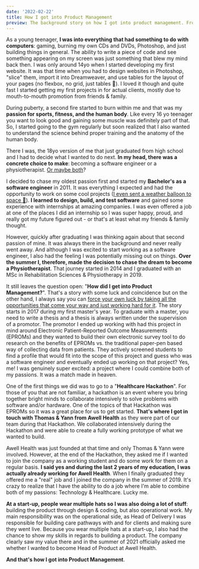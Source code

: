 ```yaml
---
date: '2022-02-22'
title: How I got into Product Management
preview: The background story on how I got into product management. From software engineer to a physiotherapist, to product manager in a healthcare company.
---
```


As a young teenager, <strong>I was into everything that had something to do with computers</strong>: gaming, burning my own CDs and DVDs, Photoshop, and just building things in general. The ability to write a piece of code and see something appearing on my screen was just something that blew my mind back then. I was only around 14yo when I started developing my first website. It was that time when you had to design websites in Photoshop, "slice" them, import it into Dreamweaver, and use tables for the layout of your pages (no flexbox, no grid, just tables 🤯). I loved it though and quite fast I started getting my first projects in for actual clients, mostly due to mouth-to-mouth promotion from friends & family.

During puberty, a second fire started to burn within me and that was my <strong>passion for sports, fitness, and the human body</strong>. Like every 16 yo teenager you want to look good and gaining some muscle was definitely part of that. So, I started going to the gym regularly but soon realized that I also wanted to understand the science behind proper training and the anatomy of the human body.

There I was, the 18yo version of me that just graduated from high school and I had to decide what I wanted to do next. <strong>In my head, there was a concrete choice to make</strong>: becoming a software engineer or a physiotherapist. <u>Or maybe both</u>?

I decided to chase my oldest passion first and started my <strong>Bachelor's as a software engineer</strong> in 2011. It was everything I expected and had the opportunity to work on some cool projects (<a href='https://www.youtube.com/watch?v=ms0Zoa0D4QQ&t=2s&ab_channel=NickHellemans'>I even sent a weather balloon to space 🚀</a>). <strong>I learned to design, build, and test software</strong> and gained some experience with internships at amazing companies. I was even offered a job at one of the places I did an internship so I was super happy, proud, and really got my future figured out - or that's at least what my friends & family thought.

However, quickly after graduating I was thinking again about that second passion of mine. It was always there in the background and never really went away. And although I was excited to start working as a software engineer, I also had the feeling I was potentially missing out on things. <strong>Over the summer I, therefore, made the decision to chase the dream to become a Physiotherapist</strong>. That journey started in 2014 and I graduated with an MSc in Rehabilitation Sciences & Physiotherapy in 2019.

It still leaves the question open: "<strong>How did I get into Product Management?</strong>". That's a story with some luck and coincidence but on the other hand, I always say you can <u>force your own luck by taking all the opportunities that come your way and just working hard for it</u>. The story starts in 2017 during my first master's year. To graduate with a master, you need to write a thesis and a thesis is always written under the supervision of a promotor. The promotor I ended up working with had this project in mind around Electronic Patient-Reported Outcome Measurements (EPROMs) and they wanted to build their own electronic survey tool to do research on the benefits of EPROMs vs. the traditional paper-pen based way of collecting data from patients. They actively screened students to find a profile that would fit into the scope of this project and guess who was a software engineer and eventually ended up working on that project? Yes, me! I was genuinely super excited: a project where I could combine both of my passions. It was a match made in heaven.

One of the first things we did was to go to a "<strong>Healthcare Hackathon</strong>". For those of you that are not familiar, a hackathon is an event where you bring together bright minds to collaborate intensively to solve problems with software and/or hardware. One of the topics of that Hackathon was EPROMs so it was a great place for us to get started. <strong>That's where I got in touch with Thomas & Yann from Awell Health</strong> as they were part of our team during that Hackathon. We collaborated intensively during the Hackathon and were able to create a fully working prototype of what we wanted to build.

Awell Health was just founded at that time and only Thomas & Yann were involved. However, at the end of the Hackathon, they asked me if I wanted to join the company as a working student and do some work for them on a regular basis. <strong>I said yes and during the last 2 years of my education, I was actually already working for Awell Health</strong>. When I finally graduated they offered me a "real" job and I joined the company in the summer of 2019. It's crazy to realize that I have the ability to do a job where I'm able to combine both of my passions: Technology & Healthcare. Lucky me.

<p><strong>At a start-up, people wear multiple hats so I was also doing a lot of stuff</strong>: building the product through design & coding, but also operational work. My main responsibility was on the operational side, as Head of Delivery I was responsible for building care pathways with and for clients and making sure they went live. Because you wear multiple hats at a start-up, I also had the chance to show my skills in regards to building a product. The company clearly saw my value there and in the summer of 2021 officially asked me whether I wanted to become Head of Product at Awell Health.</p>

<p><strong>And that's how I got into Product Management</strong>.</p>
